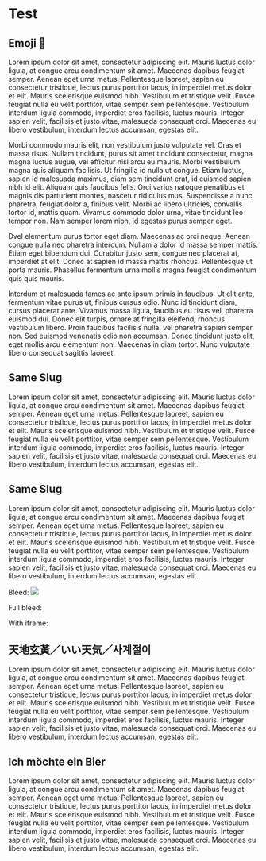 # Test

## Emoji 🦋

Lorem ipsum dolor sit amet, consectetur adipiscing elit. Mauris luctus dolor ligula, at congue arcu condimentum sit amet. Maecenas dapibus feugiat semper. Aenean eget urna metus. Pellentesque laoreet, sapien eu consectetur tristique, lectus purus porttitor lacus, in imperdiet metus dolor et elit. Mauris scelerisque euismod nibh. Vestibulum et tristique velit. Fusce feugiat nulla eu velit porttitor, vitae semper sem pellentesque. Vestibulum interdum ligula commodo, imperdiet eros facilisis, luctus mauris. Integer sapien velit, facilisis et justo vitae, malesuada consequat orci. Maecenas eu libero vestibulum, interdum lectus accumsan, egestas elit.

Morbi commodo mauris elit, non vestibulum justo vulputate vel. Cras et massa risus. Nullam tincidunt, purus sit amet tincidunt consectetur, magna magna luctus augue, vel efficitur nisl arcu eu mauris. Morbi vestibulum magna quis aliquam facilisis. Ut fringilla id nulla ut congue. Etiam luctus, sapien id malesuada maximus, diam sem tincidunt erat, id euismod sapien nibh id elit. Aliquam quis faucibus felis. Orci varius natoque penatibus et magnis dis parturient montes, nascetur ridiculus mus. Suspendisse a nunc pharetra, feugiat dolor a, finibus velit. Morbi ac libero ultricies, convallis tortor id, mattis quam. Vivamus commodo dolor urna, vitae tincidunt leo tempor non. Nam semper lorem nibh, id egestas purus semper eget.

<!-- import Callout from 'nextra-theme-docs/callout' -->

<!--
<Callout emoji="🍉">
Nam _sodales_ **consectetur** velit, quis fermentum ipsum molestie sed. Nam fringilla vehicula ex quis luctus. Aliquam at mattis nulla. Nullam luctus placerat tincidunt. Nunc rutrum, est ac blandit gravida, tellus leo ullamcorper arcu, sed tincidunt sem ipsum nec urna. Nulla magna lorem, suscipit et dolor eu, fringilla accumsan metus. Cras fringilla efficitur malesuada. Etiam ligula mi, viverra ac purus quis, aliquet ultrices urna. Donec luctus et ~~tortor eu gravida~~. Nam elementum laoreet neque, et ultricies eros vestibulum vitae. Maecenas accumsan libero sodales, vulputate metus quis, pulvinar purus. Etiam vel odio dui.

- uis tempus
- ante eu lobortis commodo
- diam lacus consequat diam

> Vestibulum suscipit scelerisque enim placerat lobortis.

Phasellus condimentum in ligula eu mollis. Praesent faucibus iaculis nibh sit amet cursus.

</Callout>
-->

Dvel elementum purus tortor eget diam. Maecenas ac orci neque. Aenean congue nulla nec pharetra interdum. Nullam a dolor id massa semper mattis. Etiam eget bibendum dui. Curabitur justo sem, congue nec placerat at, imperdiet at elit. Donec at sapien id massa mattis rhoncus. Pellentesque ut porta mauris. Phasellus fermentum urna mollis magna feugiat condimentum quis quis mauris.

Interdum et malesuada fames ac ante ipsum primis in faucibus. Ut elit ante, fermentum vitae purus ut, finibus cursus odio. Nunc id tincidunt diam, cursus placerat ante. Vivamus massa ligula, faucibus eu risus vel, pharetra euismod dui. Donec elit turpis, ornare at fringilla eleifend, rhoncus vestibulum libero. Proin faucibus facilisis nulla, vel pharetra sapien semper non. Sed euismod venenatis odio non accumsan. Donec tincidunt justo elit, eget mollis arcu elementum non. Maecenas in diam tortor. Nunc vulputate libero consequat sagittis laoreet.

## Same Slug

Lorem ipsum dolor sit amet, consectetur adipiscing elit. Mauris luctus dolor ligula, at congue arcu condimentum sit amet. Maecenas dapibus feugiat semper. Aenean eget urna metus. Pellentesque laoreet, sapien eu consectetur tristique, lectus purus porttitor lacus, in imperdiet metus dolor et elit. Mauris scelerisque euismod nibh. Vestibulum et tristique velit. Fusce feugiat nulla eu velit porttitor, vitae semper sem pellentesque. Vestibulum interdum ligula commodo, imperdiet eros facilisis, luctus mauris. Integer sapien velit, facilisis et justo vitae, malesuada consequat orci. Maecenas eu libero vestibulum, interdum lectus accumsan, egestas elit.

## Same Slug

Lorem ipsum dolor sit amet, consectetur adipiscing elit. Mauris luctus dolor ligula, at congue arcu condimentum sit amet. Maecenas dapibus feugiat semper. Aenean eget urna metus. Pellentesque laoreet, sapien eu consectetur tristique, lectus purus porttitor lacus, in imperdiet metus dolor et elit. Mauris scelerisque euismod nibh. Vestibulum et tristique velit. Fusce feugiat nulla eu velit porttitor, vitae semper sem pellentesque. Vestibulum interdum ligula commodo, imperdiet eros facilisis, luctus mauris. Integer sapien velit, facilisis et justo vitae, malesuada consequat orci. Maecenas eu libero vestibulum, interdum lectus accumsan, egestas elit.

<!-- import Bleed from 'nextra-theme-docs/bleed' -->

Bleed: <Bleed>![](https://nextra.vercel.app/og.png)</Bleed>

Full bleed:

<!--
<Bleed full>
  <div style={{ background: 'rgba(123, 123, 123, 14%)', padding: '2.5rem 0' }}>
    <marquee scrollamount="10">
      _There is nothing to writing. All you do is sit down at a typewriter and
      **bleed**._ — Ernest Hemingway
    </marquee>
  </div>
</Bleed>
-->
With iframe:
<!--
<Bleed full>
  <iframe
    width="100%"
    height="315"
    src="https://www.youtube.com/embed/dQw4w9WgXcQ"
    frameBorder="0"
    allow="accelerometer; autoplay; clipboard-write; encrypted-media; gyroscope; picture-in-picture"
    allowFullScreen
  ></iframe>
</Bleed>
-->
## 天地玄黃／いい天気／사계절이

Lorem ipsum dolor sit amet, consectetur adipiscing elit. Mauris luctus dolor ligula, at congue arcu condimentum sit amet. Maecenas dapibus feugiat semper. Aenean eget urna metus. Pellentesque laoreet, sapien eu consectetur tristique, lectus purus porttitor lacus, in imperdiet metus dolor et elit. Mauris scelerisque euismod nibh. Vestibulum et tristique velit. Fusce feugiat nulla eu velit porttitor, vitae semper sem pellentesque. Vestibulum interdum ligula commodo, imperdiet eros facilisis, luctus mauris. Integer sapien velit, facilisis et justo vitae, malesuada consequat orci. Maecenas eu libero vestibulum, interdum lectus accumsan, egestas elit.

## Ich möchte ein Bier

Lorem ipsum dolor sit amet, consectetur adipiscing elit. Mauris luctus dolor ligula, at congue arcu condimentum sit amet. Maecenas dapibus feugiat semper. Aenean eget urna metus. Pellentesque laoreet, sapien eu consectetur tristique, lectus purus porttitor lacus, in imperdiet metus dolor et elit. Mauris scelerisque euismod nibh. Vestibulum et tristique velit. Fusce feugiat nulla eu velit porttitor, vitae semper sem pellentesque. Vestibulum interdum ligula commodo, imperdiet eros facilisis, luctus mauris. Integer sapien velit, facilisis et justo vitae, malesuada consequat orci. Maecenas eu libero vestibulum, interdum lectus accumsan, egestas elit.